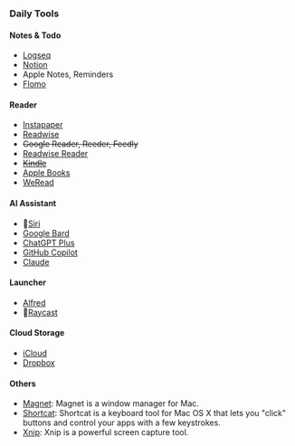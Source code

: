 
### Daily Tools

#### Notes & Todo

- [Logseq](https://www.logseq.com/)
- [Notion](https://www.notion.so/)
- Apple Notes, Reminders
- [Flomo](https://www.flomoapp.com/)

#### Reader

- [Instapaper](https://www.instapaper.com/)
- [Readwise](https://readwise.io/)
- ~~Google Reader, Reeder, Feedly~~
- [Readwise Reader](https://readwise.io/happy-reader/)
- ~~[Kindle](https://kindle.amazon.com/)~~
- [Apple Books](https://www.apple.com/hk/apple-books/)
- [WeRead](https://weread.qq.com/)

#### AI Assistant

- 👀[Siri](https://www.apple.com/siri/)
- [Google Bard](https://bard.google.com/)
- [ChatGPT Plus](https://chatgpt.openai.com/)
- [GitHub Copilot](https://copilot.github.com/)
- [Claude](https://claude.ai/)

#### Launcher

- [Alfred](https://www.alfredapp.com/)
- 👀[Raycast](https://www.raycast.com/)

#### Cloud Storage

- [iCloud](https://www.icloud.com/)
- [Dropbox](https://www.dropbox.com/)

#### Others

- [Magnet](https://www.magnet.crowdcafe.com/): Magnet is a window manager for Mac.
- [Shortcat](https://shortcat.app/): Shortcat is a keyboard tool for Mac OS X that lets you "click" buttons and control your apps with a few keystrokes.
- [Xnip](https://www.xnipapp.com/): Xnip is a powerful screen capture tool.
